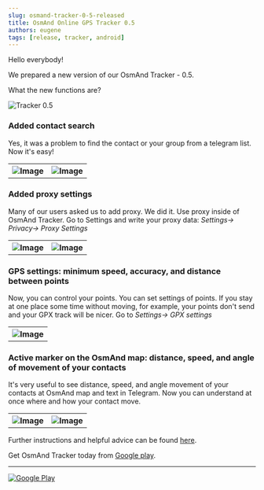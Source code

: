 ```yaml
---
slug: osmand-tracker-0-5-released
title: OsmAnd Online GPS Tracker 0.5
authors: eugene
tags: [release, tracker, android]
---
```


<p>Hello everybody!</p>

<p>We prepared a new version of our OsmAnd Tracker - 0.5.</p>

<p>What the new functions are?</p>

![Tracker 0.5](./01.png)

<!--truncate-->


### Added contact search

<p>Yes, it was a problem to find the contact or your group from a telegram list. Now it's easy!</p>


<table class="blogimage">
  <tr>
    <th><img src={require('./1.jpg').default} alt="Image"/></th>
    <th><img src={require('./2.jpg').default} alt="Image"/></th>
    </tr>
</table> 

### Added proxy settings

<p>Many of our users asked us to add proxy. We did it. Use proxy inside of OsmAnd Tracker. Go to Settings and write your proxy data: <i>Settings-> Privacy-> Proxy Settings</i></p>

<table class="blogimage">
  <tr>
    <th><img src={require('./3.jpg').default} alt="Image"/></th>
    <th><img src={require('./4.jpg').default} alt="Image"/></th>
    </tr>
</table> 

### GPS settings: minimum speed, accuracy, and distance between points

<p>Now, you can control your points. You can set settings of points. If you stay at one place some time without moving, for example, your points don't send and your GPX track will be nicer. Go to <i>Settings-> GPX settings</i></p>

<table class="blogimage">
  <tr>
    <th><img src={require('./5.jpg').default} alt="Image"/></th>
    </tr>
</table> 

### Active marker on the OsmAnd map: distance, speed, and angle of movement of your contacts

<p>It's very useful to see distance, speed, and angle movement of your contacts at  OsmAnd map and text in Telegram. Now you can understand at once where and how your contact move.</p>

<table class="blogimage">
  <tr>
    <th><img src={require('./6.jpg').default} alt="Image"/></th>
    <th><img src={require('./7.jpg').default} alt="Image"/></th>
    </tr>
</table> 

<p>Further instructions and helpful advice can be found <a href="https://osmand.net/features/tracker">here</a>.</p>

<p>Get OsmAnd Tracker today from <a href="https://play.google.com/store/apps/details?id=net.osmand.telegram&hl">Google play</a>.</p>

_________________________________________________

<LinksSocial/>
<LinksTelegram/>

<a href="https://play.google.com/store/apps/details?id=net.osmand.telegram">
    <img src={require('@site/static/img/bt_google_play.png').default} alt="Google Play"/>
</a>